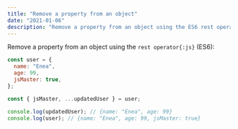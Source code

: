 ```yaml
---
title: "Remove a property from an object"
date: "2021-01-06"
description: "Remove a property from an object using the ES6 rest operator."
---
```


Remove a property from an object using the `rest operator{:js}` (ES6):

```js title="Console"
const user = {
  name: "Enea",
  age: 99,
  jsMaster: true,
};

const { jsMaster, ...updatedUser } = user;

console.log(updatedUser); // {name: "Enea", age: 99}
console.log(user); // {name: "Enea", age: 99, jsMaster: true}
```
